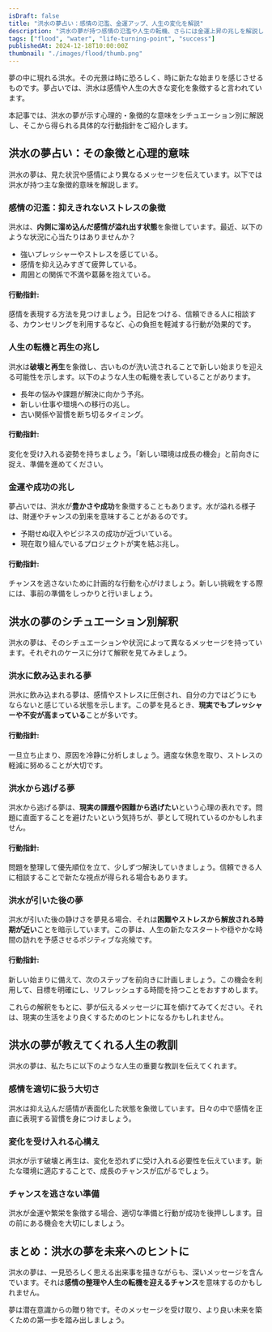```yaml
---
isDraft: false
title: "洪水の夢占い：感情の氾濫、金運アップ、人生の変化を解説"
description: "洪水の夢が持つ感情の氾濫や人生の転機、さらには金運上昇の兆しを解説します。心理的・象徴的な観点から未来へのヒントを探り、具体的な行動指針を提案します。"
tags: ["flood", "water", "life-turning-point", "success"]
publishedAt: 2024-12-18T10:00:00Z
thumbnail: "./images/flood/thumb.png"
---
```


夢の中に現れる洪水。その光景は時に恐ろしく、時に新たな始まりを感じさせるものです。夢占いでは、洪水は感情や人生の大きな変化を象徴すると言われています。

本記事では、洪水の夢が示す心理的・象徴的な意味をシチュエーション別に解説し、そこから得られる具体的な行動指針をご紹介します。

<TableOfContents />

<AdUnit />

## 洪水の夢占い：その象徴と心理的意味

洪水の夢は、見た状況や感情により異なるメッセージを伝えています。以下では洪水が持つ主な象徴的意味を解説します。

### 感情の氾濫：抑えきれないストレスの象徴

洪水は、**内側に溜め込んだ感情が溢れ出す状態**を象徴しています。最近、以下のような状況に心当たりはありませんか？

- 強いプレッシャーやストレスを感じている。
- 感情を抑え込みすぎて疲弊している。
- 周囲との関係で不満や葛藤を抱えている。

#### 行動指針:

感情を表現する方法を見つけましょう。日記をつける、信頼できる人に相談する、カウンセリングを利用するなど、心の負担を軽減する行動が効果的です。

### 人生の転機と再生の兆し

洪水は<strong>破壊と再生</strong>を象徴し、古いものが洗い流されることで新しい始まりを迎える可能性を示します。以下のような人生の転機を表していることがあります。

- 長年の悩みや課題が解決に向かう予兆。
- 新しい仕事や環境への移行の兆し。
- 古い関係や習慣を断ち切るタイミング。

#### 行動指針:

変化を受け入れる姿勢を持ちましょう。「新しい環境は成長の機会」と前向きに捉え、準備を進めてください。

### 金運や成功の兆し

夢占いでは、洪水が<strong>豊かさや成功</strong>を象徴することもあります。水が溢れる様子は、財運やチャンスの到来を意味することがあるのです。

- 予期せぬ収入やビジネスの成功が近づいている。
- 現在取り組んでいるプロジェクトが実を結ぶ兆し。

#### 行動指針:

チャンスを逃さないために計画的な行動を心がけましょう。新しい挑戦をする際には、事前の準備をしっかりと行いましょう。

<AdUnit />

## 洪水の夢のシチュエーション別解釈

洪水の夢は、そのシチュエーションや状況によって異なるメッセージを持っています。それぞれのケースに分けて解釈を見てみましょう。

### 洪水に飲み込まれる夢

洪水に飲み込まれる夢は、感情やストレスに圧倒され、自分の力ではどうにもならないと感じている状態を示します。この夢を見るとき、**現実でもプレッシャーや不安が高まっている**ことが多いです。

#### 行動指針:

一旦立ち止まり、原因を冷静に分析しましょう。適度な休息を取り、ストレスの軽減に努めることが大切です。

### 洪水から逃げる夢

洪水から逃げる夢は、**現実の課題や困難から逃げたい**という心理の表れです。問題に直面することを避けたいという気持ちが、夢として現れているのかもしれません。

#### 行動指針:

問題を整理して優先順位を立て、少しずつ解決していきましょう。信頼できる人に相談することで新たな視点が得られる場合もあります。

### 洪水が引いた後の夢

洪水が引いた後の静けさを夢見る場合、それは**困難やストレスから解放される時期が近い**ことを暗示しています。この夢は、人生の新たなスタートや穏やかな時間の訪れを予感させるポジティブな兆候です。

#### 行動指針:

新しい始まりに備えて、次のステップを前向きに計画しましょう。この機会を利用して、目標を明確にし、リフレッシュする時間を持つことをおすすめします。

これらの解釈をもとに、夢が伝えるメッセージに耳を傾けてみてください。それは、現実の生活をより良くするためのヒントになるかもしれません。

<AdUnit />

## 洪水の夢が教えてくれる人生の教訓

洪水の夢は、私たちに以下のような人生の重要な教訓を伝えてくれます。

### 感情を適切に扱う大切さ

洪水は抑え込んだ感情が表面化した状態を象徴しています。日々の中で感情を正直に表現する習慣を身につけましょう。

### 変化を受け入れる心構え

洪水が示す破壊と再生は、変化を恐れずに受け入れる必要性を伝えています。新たな環境に適応することで、成長のチャンスが広がるでしょう。

### チャンスを逃さない準備

洪水が金運や繁栄を象徴する場合、適切な準備と行動が成功を後押しします。目の前にある機会を大切にしましょう。

<AdUnit />

## まとめ：洪水の夢を未来へのヒントに

洪水の夢は、一見恐ろしく思える出来事を描きながらも、深いメッセージを含んでいます。それは<strong>感情の整理や人生の転機を迎えるチャンス</strong>を意味するのかもしれません。

夢は潜在意識からの贈り物です。そのメッセージを受け取り、より良い未来を築くための第一歩を踏み出しましょう。

